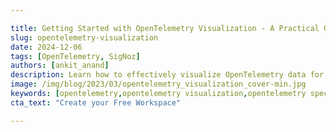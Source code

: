 ```yaml
---

title: Getting Started with OpenTelemetry Visualization - A Practical Guide
slug: opentelemetry-visualization
date: 2024-12-06
tags: [OpenTelemetry, SigNoz]
authors: [ankit_anand]
description: Learn how to effectively visualize OpenTelemetry data for enhanced observability and monitoring in distributed systems. Explore tools, techniques, and best practices.
image: /img/blog/2023/03/opentelemetry_visualization_cover-min.jpg
keywords: [opentelemetry,opentelemetry visualization,opentelemetry specification,open source,logs,metrics,traces,signoz,apm tools,application performance monitoring]
cta_text: "Create your Free Workspace"

---
```


<head>
  <script
    type="application/ld+json"
    dangerouslySetInnerHTML={{ __html: JSON.stringify({
  "@context": "https://schema.org",
  "@type": "TechArticle",
  "headline": "Getting Started with OpenTelemetry Visualization - A Practical Guide",
  "alternativeHeadline": "Learn how to effectively visualize OpenTelemetry data for enhanced observability and monitoring in distributed systems",
  "author": {
    "@type": "Person",
    "name": "Ankit Anand"
  },
  "publisher": {
    "@type": "Organization",
    "name": "SigNoz",
    "logo": {
      "@type": "ImageObject",
      "url": "https://signoz.io/img/SigNozLogo-orange.svg"
    }
  },
  "datePublished": "2024-10-01T00:00:00Z",
  "dateModified": "2024-10-01T00:00:00Z",
  "mainEntityOfPage": {
    "@type": "WebPage",
    "@id": "https://signoz.io/blog/opentelemetry-visualization/"
  },
  "description": "Learn how to effectively visualize OpenTelemetry data for enhanced observability and monitoring in distributed systems. Explore tools, techniques, and best practices for OpenTelemetry visualization.",
  "keywords": "opentelemetry, opentelemetry visualization, opentelemetry specification, open source, logs, metrics, traces, signoz, apm tools, application performance monitoring",
  "articleSection": "Technology",
  "inLanguage": "en",
  "isPartOf": {
    "@type": "Blog",
    "name": "SigNoz Blog",
    "url": "https://signoz.io/blog/"
  },
  "about": [
    {
      "@type": "Thing",
      "name": "OpenTelemetry",
      "description": "An open-source observability framework for cloud-native software"
    },
    {
      "@type": "Thing",
      "name": "Observability",
      "description": "The ability to measure a system's current state based on the data it generates"
    },
    {
      "@type": "Thing",
      "name": "Data Visualization",
      "description": "The graphical representation of information and data"
    }
  ],
  "mentions": [
    {
      "@type": "SoftwareApplication",
      "name": "OpenTelemetry",
      "applicationCategory": "Observability Framework"
    },
    {
      "@type": "SoftwareApplication",
      "name": "SigNoz",
      "applicationCategory": "Application Performance Monitoring"
    },
    {
      "@type": "SoftwareApplication",
      "name": "Jaeger",
      "applicationCategory": "Distributed Tracing System"
    },
    {
      "@type": "SoftwareApplication",
      "name": "Prometheus",
      "applicationCategory": "Monitoring System"
    }
  ],
  "mainEntity": {
    "@type": "FAQPage",
    "mainEntity": [
      {
        "@type": "Question",
        "name": "What is OpenTelemetry Visualization?",
        "acceptedAnswer": {
          "@type": "Answer",
          "text": "OpenTelemetry Visualization is the process of transforming raw telemetry data (metrics, traces, and logs) collected using OpenTelemetry into visual representations like charts, graphs, and dashboards. It helps in understanding and analyzing the performance and behavior of distributed systems."
        }
      },
      {
        "@type": "Question",
        "name": "Why is OpenTelemetry Visualization important?",
        "acceptedAnswer": {
          "@type": "Answer",
          "text": "OpenTelemetry Visualization is crucial for improving system understanding, faster problem identification, enhanced collaboration between teams, data-driven decision making, and real-time monitoring and alerting. It transforms complex telemetry data into intuitive visual formats, making it easier to maintain and optimize systems."
        }
      },
      {
        "@type": "Question",
        "name": "How can I get started with OpenTelemetry Visualization using SigNoz?",
        "acceptedAnswer": {
          "@type": "Answer",
          "text": "To get started with OpenTelemetry Visualization using SigNoz: 1. Instrument your application code with OpenTelemetry client libraries 2. Configure OpenTelemetry Exporters to send data to SigNoz 3. Install SigNoz using the provided installation script 4. Use SigNoz dashboards to visualize and analyze your telemetry data"
        }
      }
    ]
  },
  "tutorial": {
    "@type": "HowTo",
    "name": "How to Implement OpenTelemetry Visualization",
    "step": [
      {
        "@type": "HowToStep",
        "name": "Instrument Your Application",
        "text": "Use OpenTelemetry SDKs or auto-instrumentation agents to add telemetry to your application code."
      },
      {
        "@type": "HowToStep",
        "name": "Configure OpenTelemetry Collector",
        "text": "Set up and configure the OpenTelemetry Collector to receive, process, and export telemetry data."
      },
      {
        "@type": "HowToStep",
        "name": "Choose and Set Up a Visualization Tool",
        "text": "Select a visualization tool like SigNoz, and set it up to receive data from the OpenTelemetry Collector."
      },
      {
        "@type": "HowToStep",
        "name": "Create Dashboards and Alerts",
        "text": "Design informative dashboards and set up relevant alerts using your chosen visualization tool."
      },
      {
        "@type": "HowToStep",
        "name": "Analyze and Iterate",
        "text": "Regularly analyze your visualizations and refine them based on your observability needs."
      }
    ]
  }
}) }}
  />
</head>

OpenTelemetry is a Cloud Native Computing Foundation(<a href="https://www.cncf.io/" rel="noopener noreferrer nofollow" target="_blank">CNCF</a>) project aimed at standardizing the way we instrument applications for generating telemetry data(logs, metrics, and traces). However, OpenTelemetry does not provide storage and visualization for the collected telemetry data. For OpenTelemetry visualization, you need to use a backend that can ingest the collected data and provide a web UI to visualize it.

[![Get Started - Free CTA](/img/launch_week/try-signoz-cloud-blog-cta.png)](https://signoz.io/teams/)

## Quick Start Guide: OpenTelemetry Visualization in 5 Steps

Get started with OpenTelemetry visualization quickly using this step-by-step guide:

### 1. Instrument your application with OpenTelemetry SDKs

- Choose the appropriate OpenTelemetry SDK for your programming language
- Install the SDK using your language's package manager
- Add instrumentation code to your application
- Configure global settings like service name and version

Example (Python):
```python
from opentelemetry import trace
from opentelemetry.sdk.trace import TracerProvider
from opentelemetry.sdk.trace.export import BatchSpanProcessor
from opentelemetry.exporter.otlp.proto.grpc.trace_exporter import OTLPSpanExporter

trace.set_tracer_provider(TracerProvider())
tracer = trace.get_tracer(__name__)

otlp_exporter = OTLPSpanExporter(endpoint="your-collector-endpoint:4317", insecure=True)
span_processor = BatchSpanProcessor(otlp_exporter)
trace.get_tracer_provider().add_span_processor(span_processor)

# Your application code here
with tracer.start_as_current_span("main"):
    # ...
```

### 2. Set up the OpenTelemetry Collector

- Download and install the OpenTelemetry Collector
- Configure the Collector to receive data from your application
- Set up appropriate processors for data manipulation (if needed)
- Configure exporters to send data to your chosen backend

Example `config.yaml`:
```yaml
receivers:
  otlp:
    protocols:
      grpc:
        endpoint: 0.0.0.0:4317

processors:
  batch:

exporters:
  otlp:
    endpoint: "your-backend:4317"
    tls:
      insecure: true

service:
  pipelines:
    traces:
      receivers: [otlp]
      processors: [batch]
      exporters: [otlp]
```

### 3. Choose a visualization tool

Select a tool based on your needs:
- SigNoz: Full-stack open-source APM with native OpenTelemetry support
- Jaeger: Specialized in distributed tracing visualization
- Grafana: Highly customizable dashboarding platform

For this guide, we'll use SigNoz as an example.

### 4. Configure data export from the Collector to your chosen tool

Update your Collector's `config.yaml` to export data to SigNoz:

```yaml
exporters:
  otlp:
    endpoint: "signoz-otel-collector:4317"
    tls:
      insecure: true

service:
  pipelines:
    traces:
      receivers: [otlp]
      processors: [batch]
      exporters: [otlp]
```

### 5. Create your first dashboard to visualize key metrics and traces

- Log in to your SigNoz dashboard
- Navigate to the "Dashboards" section
- Click "New Dashboard" and add panels for key metrics:
  - Request Rate
  - Error Rate
  - P95 Latency
- Add a trace table panel to view recent traces
- Save your dashboard

Let's now dive deeper into the concepts of OpenTelemetry visualization.

## What is OpenTelemetry Visualization?

OpenTelemetry visualization is the process of transforming raw telemetry data into visual representations that are easy to understand and analyze. It combines three key elements:

1. **OpenTelemetry**: An open-source observability framework that provides a standardized way to collect and export telemetry data from your applications and infrastructure.
    
    The <a href="https://github.com/open-telemetry/opentelemetry-specification" rel="noopener noreferrer nofollow" target="_blank">OpenTelemetry specification</a> has design and implementation guidelines for how the instrumentation libraries should be implemented. In addition, it provides client libraries in all the major programming languages which follow the specification.
    
2. **Telemetry Data**: This includes:
    - Metrics: Numerical measurements of system performance
    - Traces: Detailed records of request flows through distributed systems
    - Logs: Time-stamped records of events within your applications
    
    Together these three signals form the [three pillars of observability](https://signoz.io/blog/three-pillars-of-observability/).
    
    OpenTelemetry is the bedrock for setting up an observability framework. The application code is instrumented using OpenTelemetry client libraries, which enables the generation of telemetry data. Once the telemetry data is generated and collected, OpenTelemetry needs a backend analysis tool to which it can send the data for storage and visualization.
    
3. **Visualization Tools**: Software that takes this telemetry data and creates charts, graphs, and dashboards to help you make sense of it all.

OpenTelemetry can send to multiple backends. You can use different backends for each signal in OpenTelemetry. But managing different tools is not recommended. Engineering teams also need to correlate all signals for effective analysis. And that’s where SigNoz comes into the picture. In the later parts of this article, we will discuss more on how to get started with visualizing opentelemetry data with SigNoz.

## Why Visualize OpenTelemetry Data?

Visualizing OpenTelemetry data offers several key benefits:

<Figure src="/img/blog/2024/10/opentelemetry-visualization-image.webp" alt="" caption="" />1. **Improved System Understanding**: Complex distributed systems can be difficult to grasp. Visualization helps you see the big picture — how different components interact and where potential issues might arise.
2. **Faster Problem Identification**: When something goes wrong, time is of the essence. Visual representations allow you to quickly spot anomalies or performance degradations, reducing mean time to resolution (MTTR).
3. **Enhanced Collaboration**: Visualizations serve as a common language between development and operations teams. They make it easier to discuss issues, share insights, and work together towards solutions.
4. **Data-Driven Decision Making**: With clear visualizations of system performance and user behavior, you can make informed decisions about where to focus optimization efforts or allocate resources.
5. **Real-Time Monitoring and Alerting**: Visual dashboards provide at-a-glance system health checks. When combined with alerting mechanisms, they ensure you're always aware of critical issues.

By transforming raw telemetry data into intuitive visual formats, OpenTelemetry visualization empowers you to maintain healthier, more efficient systems.

## Key Components of OpenTelemetry Visualization

To effectively visualize OpenTelemetry data, you need to understand the key components involved:

1. **Data Collection and Instrumentation**:
    - OpenTelemetry SDKs: These libraries allow you to instrument your code, automatically collecting telemetry data from your applications.
    - Auto-instrumentation agents: For supported languages, these can add telemetry without modifying your source code.
2. **OpenTelemetry Collector**:
    - Acts as a central hub for processing and exporting telemetry data
    - Receives data from multiple sources
    - Performs data transformation and filtering
    - Exports data to various backends
3. **Backend Storage Solutions**:
    - Time-series databases (e.g., Prometheus, InfluxDB): Ideal for storing metrics
    - Distributed tracing systems (e.g., Jaeger, Zipkin): Designed for storing and querying trace data
    - Log management systems (e.g., Elasticsearch, Loki): Optimized for storing and searching log data
4. **Visualization Tools**:
    - Dashboarding platforms (e.g., SigNoz, Grafana, Kibana): Create custom visualizations and dashboards
    - APM solutions (e.g., SigNoz, Datadog): Provide pre-built visualizations tailored for application performance monitoring
    - Specialized tools (e.g., Jaeger UI for distributed tracing)

These components work together to create a complete OpenTelemetry visualization pipeline:

1. Your instrumented applications generate telemetry data.
2. The OpenTelemetry Collector receives, processes, and exports this data.
3. Backend systems store the telemetry data efficiently.
4. Visualization tools query the backend and create meaningful visual representations.

<Figure src="/img/blog/2024/10/opentelemetry-visualization-image%201.webp" alt="" caption="" />Understanding this pipeline helps you choose the right tools and configure them effectively for your specific needs.

## Choosing the Right OpenTelemetry Visualization Tool

Selecting the appropriate visualization tool is crucial for maximizing the value of your OpenTelemetry data. Consider these factors when making your choice:

1. **Scalability**: Can the tool handle your current data volume? Will it grow with your needs?
2. **Data Retention**: How long does the tool store historical data? Is this sufficient for your use cases?
3. **Query Language**: Is the tool's query language powerful enough for your analysis needs? Is it easy for your team to learn and use?
4. **Support for OpenTelemetry Semantic Conventions**: Does the tool understand and properly display OpenTelemetry's standardized attributes and metrics?
5. **Integration Capabilities**: Can the tool easily connect with your existing infrastructure and other tools in your observability stack?
6. **User Interface and Customization**: Is the interface intuitive? Can you create custom dashboards and visualizations to match your specific requirements?
7. **Cost**: For commercial solutions, does the pricing model align with your budget and expected usage?
8. **Community and Support**: For open-source options, is there an active community? For commercial tools, what level of support is provided?

Remember — there's no one-size-fits-all solution. The best tool depends on your specific needs, existing infrastructure, and team expertise.

## Popular OpenTelemetry Visualization Tools

Let's explore some widely-used options for visualizing OpenTelemetry data:

### Open-source Options

1. **SigNoz:** An open-core, full-stack observability platform built **natively for OpenTelemetry.**
2. **Jaeger**:
    - Specializes in distributed tracing visualization
    - Offers a powerful query language for trace analysis
    - Provides service dependency graphs and flame graphs for performance insights
3. **Prometheus**:
    - Focuses on metrics collection and visualization
    - Features a flexible query language (PromQL) for data analysis
    - Includes a built-in alerting system
4. **Grafana**:
    - Creates highly customizable dashboards
    - Supports multiple data sources, including Prometheus and Jaeger
    - Offers a wide range of visualization types and plugins

### Commercial Solutions

Several vendor-agnostic commercial options provide comprehensive OpenTelemetry visualization capabilities:

- **Datadog**: Offers extensive integrations and AI-powered analytics.
- **New Relic**: Provides a unified platform for metrics, traces, and logs.
- **Honeycomb**: Specializes in high-cardinality observability data.

Cloud providers also offer native observability solutions compatible with OpenTelemetry:

- Amazon CloudWatch
- Google Cloud Operations Suite
- Azure Monitor

These commercial options often provide additional features like advanced analytics, anomaly detection, and integrated incident management — but at a cost.

## SigNoz - an Open Source APM Built Natively for OpenTelemetry

[SigNoz](https://signoz.io/) is a full-stack open source APM built natively to support OpenTelemetry. It supports OpenTelemetry semantic conventions and provides visualization for all three distinct types of signals(log management is under active development) supported by OpenTelemetry.

It also provides advanced OpenTelemetry visualizations of trace aggregates which can be analyzed with a powerful set of filters.

<GetStartedSigNoz />

It is easy to get started with SigNoz. It can be installed on macOS or Linux computers in just three steps by using a simple installation script.

The install script automatically installs Docker Engine on Linux. However, you must manually install <a href="https://docs.docker.com/engine/install/" rel="noopener noreferrer nofollow" target="_blank">Docker Engine</a> on macOS before running the install script.

```jsx
git clone -b main <https://github.com/ezeslucky/monitrix.git>
cd monitrix/deploy/
./install.sh

```

You can visit our documentation for instructions on how to install SigNoz using Docker Swarm and Helm Charts.

<Figure src="/img/blog/common/deploy_docker_documentation.webp" alt="" caption="" />

Once your application is instrumented with OpenTelemetry client libraries, the data can be sent to the SigNoz backend by specifying a specific port on the machine where SigNoz is installed.

You can then use Signoz to monitor application metrics with out-of-box charts and visualization.

## Visualizing OpenTelemetry data with SigNoz

A sample application comes bundled with SigNoz to explore the dashboard capabilities. Let us see what kind of visualizations are possible with OpenTelemetry data.

**Application Metrics**

SigNoz comes with out-of-box charts for the popular RED(requests, error, and duration) metrics.

<figure data-zoomable>
<img src="/img/blog/common/signoz_charts_application_metrics.webp" alt="SigNoz dashboard showing popular RED metrics"/>
<figcaption><i>An OpenTelemetry backend built natively for OpenTelemetry, SigNoz provides out-of-box charts for application metrics</i></figcaption>
</figure>

**Distributed tracing with Flamegraphs and Gantt Charts**

The tracing data captured with OpenTelemetry can be visualized with the help of Flamegraphs and Gantt charts. This view gives you a complete breakdown of a single user request as it travels across services and protocols.

<figure data-zoomable align='center'>
<img src="/img/blog/common/signoz_flamegraphs.webp" alt="Detailed Flamegraphs & Gantt charts"/>
<figcaption><i>Tracing data collected by OpenTelemetry can be visualized with the help of Flamegraphs and Gantt charts on the SigNoz dashboard</i></figcaption>
</figure>

**Trace aggregates**

Using SigNoz dashboards, you can run and visualize aggregated trace data collected with OpenTelemetry. Create trace aggregates visualizations helps you create service-centric views. For example, you can see the P99 latency of all your services to pinpoint the one causing performance issues.

You can also analyze the trace data using a set of powerful filters like `status`, `operation`, `HTTP codes`, etc. SigNoz uses OpenTelemetry semantic conventions to visualize this data.

<figure data-zoomable align='center'>
<img className="box-shadowed-image" src="/img/blog/common/trace_filter_apply_aggregates.webp" alt="Trace aggregates on SigNoz dashboard"/>
<figcaption><i>Visualize  and analyze trace aggregates with SigNoz</i></figcaption>
</figure>

**Custom Dashboards**

OpenTelemetry provides <a href="https://github.com/open-telemetry/opentelemetry-collector-contrib/tree/main/receiver" rel="noopener noreferrer nofollow" target="_blank">receivers</a> for receiving metrics from metrics exporters of a lot of common technologies. For example, there are receivers for Redis, AWS container insights, Docker stats, etc. Using these receivers, you can build custom dashboards with SigNoz.

<figure data-zoomable align='center'>
<img src="/img/blog/common/hostmetrics-dashboard-overview.webp" alt="Hostmetrics dashboard with SigNoz"/>
<figcaption><i>Using OpenTelemetry receivers, you can create custom dashboards with SigNoz. For example, this is a custom dashboard for host metrics monitoring</i></figcaption>
</figure>

## Getting Started with OpenTelemetry Visualization

To start with OpenTelemetry visualization, you first need to instrument your application code with OpenTelemetry client libraries. Opentelemetry also provides auto-instrumentation agents for some programming languages like Java. With auto-instrumentation, you can start to monitor your application with minimal code changes.

Below are the steps required to start with OpenTelemetry visualization:

- [Instrument application](https://signoz.io/docs/instrumentation/) code with language-specific OpenTelemetry libraries
- Configure OpenTelemetry Exporters to send data to SigNoz
- Visualize and analyze telemetry data using SigNoz dashboards

OpenTelemetry has language-specific instrumentation steps. You can explore our docs for specific instructions for different programming languages:

- [Java](https://signoz.io/docs/instrumentation/java/)
- [Python](https://signoz.io/docs/instrumentation/python/)
- [Nodejs](https://signoz.io/docs/instrumentation/javascript/)
- [PHP](https://signoz.io/docs/instrumentation/php/)
- [Ruby](https://signoz.io/docs/instrumentation/ruby-on-rails/)
- [Rust](https://signoz.io/docs/instrumentation/rust/)
- [Elixir](https://signoz.io/docs/instrumentation/elixir/)
- [.NET](https://signoz.io/docs/instrumentation/dotnet/)

<GetStartedSigNoz />

## Best Practices for Effective OpenTelemetry Visualization

To get the most out of your OpenTelemetry visualizations, follow these best practices:

1. **Implement Consistent Naming Conventions and Tagging**:
    - Use clear, descriptive names for services, endpoints, and metrics
    - Apply consistent tags to aid in filtering and grouping data
    - Follow OpenTelemetry semantic conventions where applicable
2. **Design Informative and Actionable Dashboards**:
    - Create role-specific dashboards (e.g., for developers, operations, management)
    - Use a logical layout that tells a story about your system's performance
    - Include both high-level overviews and the ability to drill down into details
3. **Utilize Heat Maps and Service Dependency Graphs**:
    - Heat maps help identify patterns and anomalies in large datasets
    - Service dependency graphs visualize the relationships between components in your system
4. **Correlate Metrics, Traces, and Logs**:
    - Link related data types for comprehensive analysis
    - Use trace IDs to connect logs with specific request flows
    - Combine metrics with traces to understand the impact of performance issues
5. **Implement Effective Alerting**:
    - Set up alerts based on key performance indicators (KPIs)
    - Use dynamic thresholds to reduce noise and catch real issues
    - Ensure alerts are actionable and provide context for troubleshooting
6. **Regularly Review and Refine Visualizations**:
    - Continuously improve your dashboards based on user feedback
    - Remove unused or redundant visualizations to maintain clarity
    - Update visualizations as your system evolves

By following these practices, you'll create OpenTelemetry visualizations that provide clear, actionable insights into your system's behavior.

## Overcoming Common Challenges in OpenTelemetry Visualization

As you implement OpenTelemetry visualization, you may encounter several challenges. Here's how to address them:

1. **High-Cardinality Data**:
    - Problem: Too many unique values in your data can slow down queries and make visualizations cluttered.
    - Solution: Use sampling techniques, implement data aggregation, and design your instrumentation to limit unnecessary high-cardinality fields.
2. **Data Volume and Retention**:
    - Problem: Storing and querying large volumes of telemetry data can be expensive and slow.
    - Solution: Implement intelligent sampling, use efficient storage solutions (e.g., columnar databases), and set up appropriate data retention policies.
3. **Data Consistency Across Services**:
    - Problem: Inconsistent naming or tagging across different services can make it difficult to correlate data.
    - Solution: Establish and enforce consistent naming conventions and tagging strategies across your organization.
4. **Security and Privacy Concerns**:
    - Problem: Telemetry data may contain sensitive information.
    - Solution: Implement data masking, use encryption for data in transit and at rest, and ensure compliance with relevant data protection regulations.
5. **Tool Sprawl**:
    - Problem: Using multiple visualization tools can lead to fragmented insights and increased complexity.
    - Solution: Aim for a consolidated observability platform that can handle metrics, traces, and logs in a unified interface.
6. **Alert Fatigue**:
    - Problem: [Too many alerts](https://signoz.io/blog/alert-fatigue/) can lead to important issues being overlooked.
    - Solution: Use dynamic thresholds, implement alert grouping, and regularly review and refine your alerting rules.

By anticipating and addressing these challenges, you can create a more effective and sustainable OpenTelemetry visualization strategy.

## Key Takeaways

- OpenTelemetry visualization transforms raw telemetry data into actionable insights, crucial for understanding and optimizing complex distributed systems.
- Effective visualization requires proper instrumentation, data processing, and choosing the right tools for your specific needs.
- Popular visualization options include open-source tools like SigNoz, Jaeger and Grafana, as well as commercial solutions like DataDog.
- Best practices include consistent naming conventions, correlating different types of telemetry data, and regularly refining your visualizations.
- Common challenges include dealing with high-cardinality data and managing large data volumes.

## FAQs

### What's the difference between OpenTelemetry and visualization tools?

OpenTelemetry is a framework for collecting and exporting telemetry data. Visualization tools take this data and create graphical representations. While OpenTelemetry standardizes data collection, visualization tools focus on presenting that data in meaningful ways.

### Can OpenTelemetry data be visualized in real-time?

Yes, many visualization tools support real-time updates. This capability depends on your data pipeline's latency and the visualization tool's refresh rate.

### How does OpenTelemetry visualization improve application performance?

Visualization helps you quickly identify performance bottlenecks, understand system dependencies, and spot anomalies. This insight allows you to make targeted improvements to your application's performance.

### Is it possible to visualize OpenTelemetry data from multiple programming languages in a single dashboard?

Absolutely. OpenTelemetry's standardized approach ensures that data from different languages can be collected and visualized consistently. Most visualization tools can combine data from multiple sources into unified dashboards.

---

**Further Reading**

[SigNoz - an open-source alternative to DataDog](https://signoz.io/blog/open-source-datadog-alternative/)

[OpenTelemetry Collector - a complete guide](https://signoz.io/blog/opentelemetry-collector-complete-guide/)